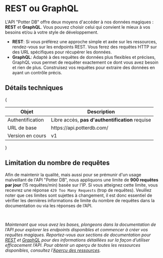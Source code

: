 
# REST ou GraphQL
L'API "Potter DB" offre deux moyens d'accéder à nos données magiques :  **REST** et **GraphQL**. Vous pouvez choisir celui qui convient le mieux à vos besoins et/ou à votre style de développement.
- **REST**: Si vous préférez une approche simple et axée sur les ressources, rendez-vous sur les endpoints REST. Vous ferez des requêtes HTTP sur des URL spécifiques pour récupérer les données.
- **GraphQL**: Adapté à des requêtes de données plus flexibles et précises, GraphQL vous permet de requêter exactement ce dont vous avez besoin et rien de plus. Construisez vos requêtes pour extraire des données en ayant un contrôle précis.

## Détails techniques
{
<table>
  <thead>
    <tr>
      <th>Objet</th>
      <th>Description</th>
    </tr>
  </thead>
  <tbody>
    <tr>
      <td>Authentification</td>
      <td>Libre accès, <b>pas d'authentification</b> requise</td>
    </tr>
    <tr>
      <td>URL de base</td>
      <td>
        https://api.potterdb.com/
      </td>
    </tr>
    <tr>
      <td>Version en cours</td>
      <td>v1</td>
    </tr>
  </tbody>
</table>
}

## Limitation du nombre de requêtes

Afin de maintenir la qualité, mais aussi pour se prémunir d'un usage malveillant de l'API "Potter DB", nous appliquons une limite de **900 requêtes par jour** (15 requêtes/min) basée sur l'IP. Si vous atteignez cette limite, vous recevrez une réponse `429 Too Many Requests` (trop de requêtes).
Veuillez noter que ces limites sont sujettes à changement, il est donc essentiel de vérifier les dernières informations de limite du nombre de requêtes dans la documentation ou via les réponses de l’API.

<br />

_Maintenant que vous avez les bases, plongeons dans la documentation de l’API pour explorer les endpoints disponibles et commencer à créer vos requêtes magiques.
Reportez-vous aux sections de documentation pour [REST](/apis/rest) et [GraphQL](apis/graphql) pour des informations détaillées sur la façon d’utiliser efficacement l’API.
Pour obtenir un aperçu de toutes les ressources disponibles, consultez l'[Aperçu des ressources](/ressources)._